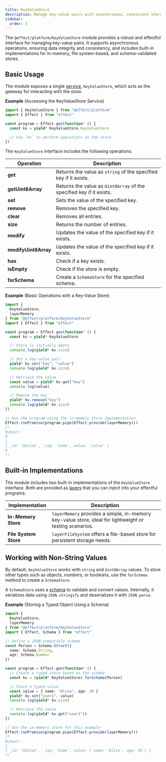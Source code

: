 ```yaml
---
title: KeyValueStore
description: Manage key-value pairs with asynchronous, consistent storage, supporting in-memory, file system, and schema-based implementations.
sidebar:
  order: 3
---
```


The `@effect/platform/KeyValueStore` module provides a robust and effectful interface for managing key-value pairs.
It supports asynchronous operations, ensuring data integrity and consistency, and includes built-in implementations for in-memory, file system-based, and schema-validated stores.

## Basic Usage

The module exposes a single [service](/docs/requirements-management/services/), `KeyValueStore`, which acts as the gateway for interacting with the store.

**Example** (Accessing the KeyValueStore Service)

```ts twoslash
import { KeyValueStore } from "@effect/platform"
import { Effect } from "effect"

const program = Effect.gen(function* () {
  const kv = yield* KeyValueStore.KeyValueStore

  // Use `kv` to perform operations on the store
})
```

The `KeyValueStore` interface includes the following operations:

| Operation            | Description                                                          |
| -------------------- | -------------------------------------------------------------------- |
| **get**              | Returns the value as `string` of the specified key if it exists.     |
| **getUint8Array**    | Returns the value as `Uint8Array` of the specified key if it exists. |
| **set**              | Sets the value of the specified key.                                 |
| **remove**           | Removes the specified key.                                           |
| **clear**            | Removes all entries.                                                 |
| **size**             | Returns the number of entries.                                       |
| **modify**           | Updates the value of the specified key if it exists.                 |
| **modifyUint8Array** | Updates the value of the specified key if it exists.                 |
| **has**              | Check if a key exists.                                               |
| **isEmpty**          | Check if the store is empty.                                         |
| **forSchema**        | Create a `SchemaStore` for the specified schema.                     |

**Example** (Basic Operations with a Key-Value Store)

```ts twoslash
import {
  KeyValueStore,
  layerMemory
} from "@effect/platform/KeyValueStore"
import { Effect } from "effect"

const program = Effect.gen(function* () {
  const kv = yield* KeyValueStore

  // Store is initially empty
  console.log(yield* kv.size)

  // Set a key-value pair
  yield* kv.set("key", "value")
  console.log(yield* kv.size)

  // Retrieve the value
  const value = yield* kv.get("key")
  console.log(value)

  // Remove the key
  yield* kv.remove("key")
  console.log(yield* kv.size)
})

// Run the program using the in-memory store implementation
Effect.runPromise(program.pipe(Effect.provide(layerMemory)))
/*
Output:
0
1
{ _id: 'Option', _tag: 'Some', value: 'value' }
0
*/
```

## Built-in Implementations

The module includes two built-in implementations of the `KeyValueStore` interface. Both are provided as [layers](/docs/requirements-management/layers/) that you can inject into your effectful programs.

| Implementation        | Description                                                                                             |
| --------------------- | ------------------------------------------------------------------------------------------------------- |
| **In-Memory Store**   | `layerMemory` provides a simple, in-memory key-value store, ideal for lightweight or testing scenarios. |
| **File System Store** | `layerFileSystem` offers a file-based store for persistent storage needs.                               |

## Working with Non-String Values

By default, `KeyValueStore` works with `string` and `Uint8Array` values. To store other types such as objects, numbers, or booleans, use the `forSchema` method to create a `SchemaStore`.

A `SchemaStore` uses a [schema](/docs/schema/introduction/) to validate and convert values. Internally, it serializes data using `JSON.stringify` and deserializes it with `JSON.parse`.

**Example** (Storing a Typed Object Using a Schema)

```ts twoslash
import {
  KeyValueStore,
  layerMemory
} from "@effect/platform/KeyValueStore"
import { Effect, Schema } from "effect"

// Define a JSON-compatible schema
const Person = Schema.Struct({
  name: Schema.String,
  age: Schema.Number
})

const program = Effect.gen(function* () {
  // Create a typed store based on the schema
  const kv = (yield* KeyValueStore).forSchema(Person)

  // Store a typed value
  const value = { name: "Alice", age: 30 }
  yield* kv.set("user1", value)
  console.log(yield* kv.size)

  // Retrieve the value
  console.log(yield* kv.get("user1"))
})

// Use the in-memory store for this example
Effect.runPromise(program.pipe(Effect.provide(layerMemory)))
/*
Output:
1
{ _id: 'Option', _tag: 'Some', value: { name: 'Alice', age: 30 } }
*/
```
